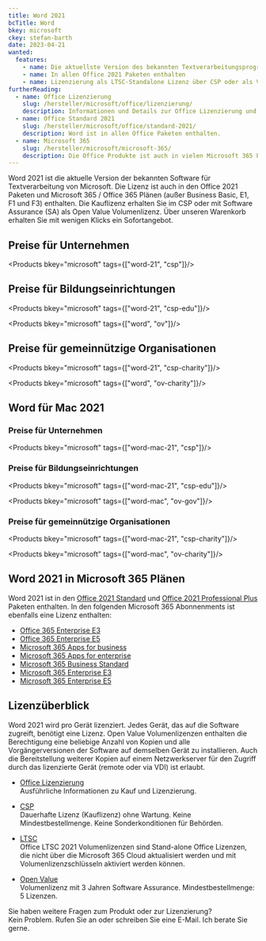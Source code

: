 ```yaml
---
title: Word 2021
bcTitle: Word
bkey: microsoft
ckey: stefan-barth
date: 2023-04-21
wanted:
  features:
    - name: Die aktuellste Version des bekannten Textverarbeitungsprogramms
    - name: In allen Office 2021 Paketen enthalten
    - name: Lizenzierung als LTSC-Standalone Lizenz über CSP oder als Volumenlizenz im Open Value
furtherReading:
  - name: Office Lizenzierung
    slug: /hersteller/microsoft/office/lizenzierung/
    description: Informationen und Details zur Office Lizenzierung und Microsoft Lizenzprogrammen.
  - name: Office Standard 2021
    slug: /hersteller/microsoft/office/standard-2021/
    description: Word ist in allen Office Paketen enthalten.
  - name: Microsoft 365
    slug: /hersteller/microsoft/microsoft-365/
    description: Die Office Produkte ist auch in vielen Microsoft 365 Plänen als Cloud Abonnement verfügbar.
---
```




<Intro>

Word 2021 ist die aktuelle Version der bekannten Software für Textverarbeitung von Microsoft. Die Lizenz ist auch in den Office 2021 Paketen und Microsoft 365 / Office 365 Plänen (außer Business Basic, E1, F1 und F3) enthalten.
Die Kauflizenz erhalten Sie im CSP oder mit Software Assurance (SA) als Open Value Volumenlizenz. Über unseren Warenkorb erhalten Sie mit wenigen Klicks ein Sofortangebot.


</Intro>

<TOC />


## Preise für Unternehmen

<Products bkey="microsoft" tags={["word-21", "csp"]}/>


## Preise für Bildungseinrichtungen

<Products bkey="microsoft" tags={["word-21", "csp-edu"]}/>

<Products bkey="microsoft" tags={["word", "ov"]}/>


## Preise für gemeinnützige Organisationen

<Products bkey="microsoft" tags={["word-21", "csp-charity"]}/>

<Products bkey="microsoft" tags={["word", "ov-charity"]}/>


## Word für Mac 2021

### Preise für Unternehmen

<Products bkey="microsoft" tags={["word-mac-21", "csp"]}/>


### Preise für Bildungseinrichtungen

<Products bkey="microsoft" tags={["word-mac-21", "csp-edu"]}/>

<Products bkey="microsoft" tags={["word-mac", "ov-gov"]}/>


### Preise für gemeinnützige Organisationen

<Products bkey="microsoft" tags={["word-mac-21", "csp-charity"]}/>

<Products bkey="microsoft" tags={["word-mac", "ov-charity"]}/>


## Word 2021 in Microsoft 365 Plänen

Word 2021 ist in den [Office 2021 Standard](/hersteller/microsoft/office/standard-2021/) und [Office 2021 Professional Plus](/hersteller/microsoft/office/professional-plus-2021/) Paketen enthalten.
In den folgenden Microsoft 365 Abonnenments ist ebenfalls eine Lizenz enthalten:

<ArrowList>

 - [Office 365 Enterprise E3](/hersteller/microsoft/office-365/enterprise-e3/)
 - [Office 365 Enterprise E5](/hersteller/microsoft/office-365/enterprise-e5/)
 - [Microsoft 365 Apps for business](/hersteller/microsoft/microsoft-365/apps-for-business/)
 - [Microsoft 365 Apps for enterprise](/hersteller/microsoft/microsoft-365/apps-for-enterprise/)
 - [Microsoft 365 Business Standard](/hersteller/microsoft/microsoft-365/business-standard/)
 - [Microsoft 365 Enterprise E3](/hersteller/microsoft/microsoft-365/enterprise-e3/)
 - [Microsoft 365 Enterprise E5](/hersteller/microsoft/microsoft-365/enterprise-e5/)

</ArrowList>


## Lizenzüberblick

Word 2021 wird pro Gerät lizenziert. Jedes Gerät, das auf die Software zugreift, benötigt eine Lizenz.
Open Value Volumenlizenzen enthalten die Berechtigung eine beliebige Anzahl von Kopien und alle Vorgängerversionen der Software auf demselben Gerät zu installieren. Auch die Bereitstellung weiterer Kopien auf einem Netzwerkserver für den Zugriff durch das lizenzierte Gerät (remote oder via VDI) ist erlaubt.

<ArrowList>

- [Office Lizenzierung](/hersteller/microsoft/office/lizenzierung/)<br />
  Ausführliche Informationen zu Kauf und Lizenzierung.

- [CSP](/hersteller/microsoft/csp/)<br />
  Dauerhafte Lizenz (Kauflizenz) ohne Wartung. Keine Mindestbestellmenge. Keine Sonderkonditionen für Behörden.

- [LTSC](/hersteller/microsoft/office/lizenzierung/#office-2021-ltsc)<br />
  Office LTSC 2021 Volumenlizenzen sind Stand-alone Office Lizenzen, die nicht über die Microsoft 365 Cloud aktualisiert werden und mit Volumenlizenzschlüsseln aktiviert werden können.

- [Open Value](/hersteller/microsoft/open-value/)<br />
  Volumenlizenz mit 3 Jahren Software Assurance. Mindestbestellmenge: 5 Lizenzen.

</ArrowList>


<GetInTouch theme="light">

Sie haben weitere Fragen zum Produkt oder zur Lizenzierung?<br />
Kein Problem. Rufen Sie an oder schreiben Sie eine E-Mail. Ich berate Sie gerne.

</GetInTouch>
